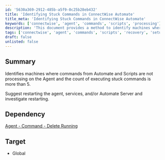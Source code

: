 ```yaml
---
id: '5630a369-2912-485b-a5f9-0c25b28eb432'
title: 'Identifying Stuck Commands in ConnectWise Automate'
title_meta: 'Identifying Stuck Commands in ConnectWise Automate'
keywords: ['connectwise', 'agent', 'commands', 'scripts', 'processing']
description: 'This document provides a method to identify machines where commands from ConnectWise Automate and scripts are not processing on the agent, particularly when the count of executing stuck commands exceeds five. It also suggests potential solutions such as restarting the agent, services, or the Automate server for resolution.'
tags: ['connectwise', 'agent', 'commands', 'scripts', 'recovery', 'setup']
draft: false
unlisted: false
---
```

## Summary

Identifies machines where commands from Automate and Scripts are not processing on the Agent and the count of executing stuck commands is more than 5.

Suggest restarting the agent, services, and/or Automate Server and investigate restarting.

## Dependency

[Agent - Command - Delete Running](https://proval.itglue.com/DOC-5078775-11623783)

## Target

- Global











